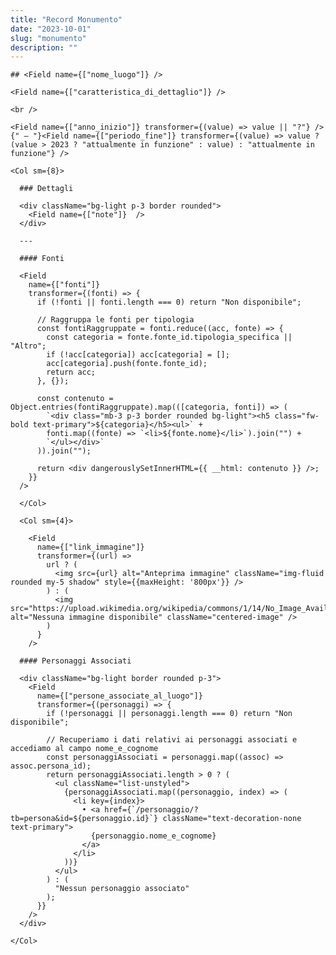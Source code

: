 ```yaml
---
title: "Record Monumento"
date: "2023-10-01"
slug: "monumento"
description: ""
---
```



<Record>
  <div className="p-3 text-white bg-primary">

    ## <Field name={["nome_luogo"]} />

    <Field name={["caratteristica_di_dettaglio"]} />

    <br />

    <Field name={["anno_inizio"]} transformer={(value) => value || "?"} />{" — "}<Field name={["periodo_fine"]} transformer={(value) => value ? (value > 2023 ? "attualmente in funzione" : value) : "attualmente in funzione"} />
  </div>

  <Row className="my-5">
  
    <Col sm={8}>
      
      ### Dettagli

      <div className="bg-light p-3 border rounded">
        <Field name={["note"]}  />
      </div>

      ---

      #### Fonti

      <Field 
        name={["fonti"]}
        transformer={(fonti) => {
          if (!fonti || fonti.length === 0) return "Non disponibile";

          // Raggruppa le fonti per tipologia
          const fontiRaggruppate = fonti.reduce((acc, fonte) => {
            const categoria = fonte.fonte_id.tipologia_specifica || "Altro";
            if (!acc[categoria]) acc[categoria] = [];
            acc[categoria].push(fonte.fonte_id);
            return acc;
          }, {});

          const contenuto = Object.entries(fontiRaggruppate).map(([categoria, fonti]) => (
            `<div class="mb-3 p-3 border rounded bg-light"><h5 class="fw-bold text-primary">${categoria}</h5><ul>` +
            fonti.map((fonte) => `<li>${fonte.nome}</li>`).join("") +
            `</ul></div>`
          )).join("");

          return <div dangerouslySetInnerHTML={{ __html: contenuto }} />;
        }}
      />

      </Col>

      <Col sm={4}>

        <Field
          name={["link_immagine"]}
          transformer={(url) =>
            url ? (
              <img src={url} alt="Anteprima immagine" className="img-fluid rounded my-5 shadow" style={{maxHeight: '800px'}} />
            ) : (
              <img src="https://upload.wikimedia.org/wikipedia/commons/1/14/No_Image_Available.jpg" alt="Nessuna immagine disponibile" className="centered-image" />
            )
          }
        />

      #### Personaggi Associati

      <div className="bg-light border rounded p-3">
        <Field 
          name={["persone_associate_al_luogo"]}
          transformer={(personaggi) => {
            if (!personaggi || personaggi.length === 0) return "Non disponibile";

            // Recuperiamo i dati relativi ai personaggi associati e accediamo al campo nome_e_cognome
            const personaggiAssociati = personaggi.map((assoc) => assoc.persona_id);
            return personaggiAssociati.length > 0 ? (
              <ul className="list-unstyled">
                {personaggiAssociati.map((personaggio, index) => (
                  <li key={index}>
                    • <a href={`/personaggio/?tb=persona&id=${personaggio.id}`} className="text-decoration-none text-primary">
                      {personaggio.nome_e_cognome}
                    </a>
                  </li>
                ))}
              </ul>
            ) : (
              "Nessun personaggio associato"
            );
          }}
        />
      </div>

    </Col>
  </Row>
</Record>
